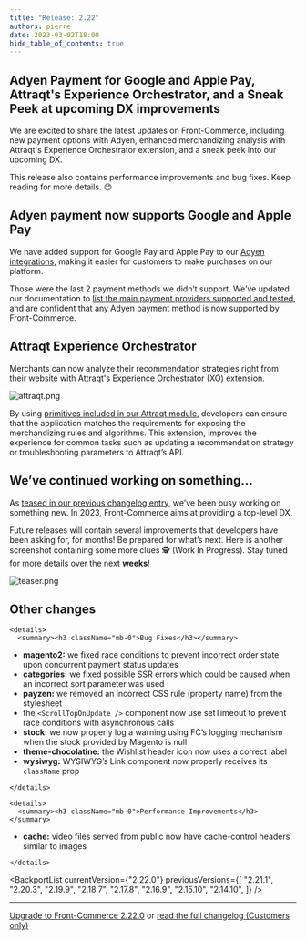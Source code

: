 ```yaml
---
title: "Release: 2.22"
authors: pierre
date: 2023-03-02T18:00
hide_table_of_contents: true
---
```


## Adyen Payment for Google and Apple Pay, Attraqt's Experience Orchestrator, and a Sneak Peek at upcoming DX improvements

We are excited to share the latest updates on Front-Commerce, including new
payment options with Adyen, enhanced merchandizing analysis with Attraqt's
Experience Orchestrator extension, and a sneak peek into our upcoming DX.

This release also contains performance improvements and bug fixes. Keep reading
for more details. 😊

<!-- truncate -->


## Adyen payment now supports Google and Apple Pay

We have added support for Google Pay and Apple Pay to our
[Adyen integrations](/docs/2.x/advanced/payments/adyen), making it easier for
customers to make purchases on our platform.

Those were the last 2 payment methods we didn’t support. We’ve updated our
documentation to
[list the main payment providers supported and tested](/docs/2.x/advanced/payments/adyen#payment-methods-support),
and are confident that any Adyen payment method is now supported by
Front-Commerce.

## Attraqt Experience Orchestrator

Merchants can now analyze their recommendation strategies right from their
website with Attraqt's Experience Orchestrator (XO) extension.

![attraqt.png](assets/2.22/attraqt.png)

By using
[primitives included in our Attraqt module](/docs/2.x/magento2/search-engine#using-attraqt-orchestrator-chrome-extension),
developers can ensure that the application matches the requirements for exposing
the merchandizing rules and algorithms. This extension, improves the experience
for common tasks such as updating a recommendation strategy or troubleshooting
parameters to Attraqt’s API.

## We’ve continued working on something…[](https://developers.front-commerce.com/changelog/front-commerce-2.21#weve-been-working-on-something)

As
[teased in our previous changelog entry](/changelog/front-commerce-2.21#weve-been-working-on-something),
we’ve been busy working on something new. In 2023, Front-Commerce aims at
providing a top-level DX.

Future releases will contain several improvements that developers have been
asking for, for months! Be prepared for what’s next. Here is another screenshot
containing some more clues 🕵 (Work In Progress). Stay tuned for more details
over the next **weeks**!

![teaser.png](assets/2.22/teaser.png)

## Other changes

```mdx-code-block
<details>
  <summary><h3 className="mb-0">Bug Fixes</h3></summary>
```

- **magento2:** we fixed race conditions to prevent incorrect order state upon
  concurrent payment status updates
- **categories:** we fixed possible SSR errors which could be caused when an
  incorrect sort parameter was used
- **payzen:** we removed an incorrect CSS rule (property name) from the
  stylesheet
- the `<ScrollTopOnUpdate />` component now use setTimeout to prevent race
  conditions with asynchronous calls
- **stock:** we now properly log a warning using FC’s logging mechanism when the
  stock provided by Magento is null
- **theme-chocolatine:** the Wishlist header icon now uses a correct label
- **wysiwyg:** WYSIWYG’s Link component now properly receives its `className`
  prop

```mdx-code-block
</details>
```

```mdx-code-block
<details>
  <summary><h3 className="mb-0">Performance Improvements</h3></summary>
```

- **cache:** video files served from public now have cache-control headers
  similar to images

```mdx-code-block
</details>
```

<BackportList
  currentVersion={"2.22.0"}
  previousVersions={[
    "2.21.1",
    "2.20.3",
    "2.19.9",
    "2.18.7",
    "2.17.8",
    "2.16.9",
    "2.15.10",
    "2.14.10",
  ]}
/>

<hr />

<ChangelogFooter>

[Upgrade to Front-Commerce 2.22.0](/docs/2.x/appendices/migration-guides#2210---2220)
or
[read the full changelog (Customers only)](https://gitlab.blackswift.cloud/front-commerce/front-commerce/-/releases/2.22.0)

</ChangelogFooter>
